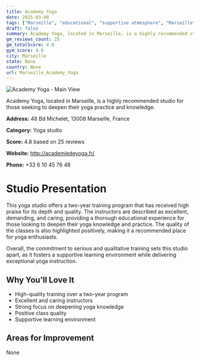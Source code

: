 ```yaml
---
title: Academy Yoga
date: 2025-03-08
tags: ["Marseille", "educational", "supportive atmosphere", "Marseille"]  
draft: false
summary: Academy Yoga, located in Marseille, is a highly recommended studio for those seeking to deepen their yoga practice and knowledge.
gm_reviews_count: 25
gm_totalScore: 4.8
gym_score: 4.0
city: Marseille
state: None
country: None
url: Marseille_Academy_Yoga
---
```


<div className="aspect-[16/9] relative my-8">
  <img 
    src="https://streetviewpixels-pa.googleapis.com/v1/thumbnail?panoid=mjUGv6g1Gdb3DEpwTtlLfQ&cb_client=search.gws-prod.gps&w=408&h=240&yaw=252.53178&pitch=0&thumbfov=100"
    alt="Academy Yoga - Main View"
    className="object-cover absolute inset-0 w-full h-full rounded-lg"
  />
</div>

Academy Yoga, located in Marseille, is a highly recommended studio for those seeking to deepen their yoga practice and knowledge.

**Address:** 48 Bd Michelet, 13008 Marseille, France

**Category:** Yoga studio

**Score:** 4.8 based on 25 reviews

**Website:** http://academiedeyoga.fr/

**Phone:** +33 6 10 45 76 48

# Studio Presentation

This yoga studio offers a two-year training program that has received high praise for its depth and quality. The instructors are described as excellent, demanding, and caring, providing a thorough educational experience for those looking to deepen their yoga knowledge and practice. The quality of the classes is also highlighted positively, making it a recommended place for yoga enthusiasts.

Overall, the commitment to serious and qualitative training sets this studio apart, as it fosters a supportive learning environment while delivering exceptional yoga instruction.

## Why You'll Love It

- High-quality training over a two-year program
- Excellent and caring instructors
- Strong focus on deepening yoga knowledge
- Positive class quality
- Supportive learning environment

## Areas for Improvement

None

<div className="grid grid-cols-1 xl:grid-cols-2 gap-4 my-8">

</div>